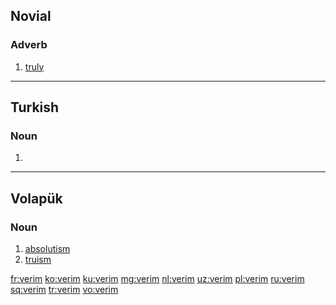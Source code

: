 ==Novial==

===Adverb===
{{head|nov|adverb}}

# [[truly]]

----

==Turkish==

===Noun===
{{head|tr|noun form}}

# {{inflection of|veri||first person|s|simple present|possessive|lang=tr}}

----

==Volapük==

===Noun===
{{head|vo|noun}}

# [[absolutism]]
# [[truism]]

[[fr:verim]]
[[ko:verim]]
[[ku:verim]]
[[mg:verim]]
[[nl:verim]]
[[uz:verim]]
[[pl:verim]]
[[ru:verim]]
[[sq:verim]]
[[tr:verim]]
[[vo:verim]]